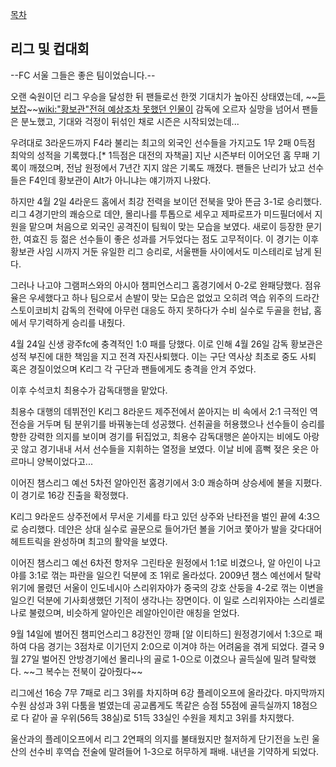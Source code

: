 [[목차]]

== 리그 및 컵대회 ==
--FC 서울 그들은 좋은 팀이었습니다.--

오랜 숙원이던 리그 우승을 달성한 뒤 팬들로선 한껏 기대치가 높아진 상태였는데, ~~[[듣보잡]]~~[[wiki:"황보관"전혀 예상조차 못했던 인물]]이 감독에 오르자 실망을 넘어서 팬들은 분노했고, 기대와 걱정이 뒤섞인 채로 시즌은 시작되었는데... 

우려대로 3라운드까지 F4라 불리는 최고의 외국인 선수들을 가지고도  1무 2패 0득점 최악의 성적을 기록했다.[* 1득점은 대전의 자책골] 지난 시즌부터 이어오던 홈 무패 기록이 깨졌으며, 전남 원정에서 7년간 지지 않은 기록도 깨졌다. 팬들은 난리가 났고 선수들은 F4인데 황보관이 Alt가 아니냐는 얘기까지 나왔다.

하지만 4월 2일 4라운드 홈에서 최강 전력을 보이던 전북을 맞아 뜬금 3-1로 승리했다. 리그 4경기만의 쾌승으로 데얀, 몰리나를 투톱으로 세우고 제파로프가 미드필더에서 지원을 맡으며 처음으로 외국인 공격진이 팀웍이 맞는 모습을 보였다. 새로이 등장한 문기한, 여효진 등 젊은 선수들이 좋은 성과를 거두었다는 점도 고무적이다. 이 경기는 이후 황보관 사임 시까지 거둔 유일한 리그 승리로, 서울팬들 사이에서도 미스테리로 남게 된다. 

그러나 나고야 그램퍼스와의 아시아 챔피언스리그 홈경기에서 0-2로 완패당했다. 점유율은 우세했다고 하나 팀으로서 손발이 맞는 모습은 없었고 오히려 역습 위주의 드라간 스토이코비치 감독의 전략에 아무런 대응도 하지 못하다가 수비 실수로 두골을 헌납, 홈에서 무기력하게 승리를 내줬다. 

4월 24일 신생 광주fc에 충격적인 1:0 패를 당했다. 이로 인해 4월 26일 감독 황보관은 성적 부진에 대한 책임을 지고 전격 자진사퇴했다. 이는 구단 역사상 최초로 중도 사퇴 혹은 경질이었으며 K리그 각 구단과 팬들에게도 충격을 안겨 주었다.  

이후 수석코치 최용수가 감독대행을 맡았다. 

최용수 대행의 데뷔전인 K리그 8라운드 제주전에서 쏟아지는 비 속에서 2:1 극적인 역전승을 거두며 팀 분위기를 바꿔놓는데 성공했다. 선취골을 허용했으나 선수들이 승리를 향한 강력한 의지를 보이며 경기를 뒤집었고, 최용수 감독대행은 쏟아지는 비에도 아랑곳 않고 경기내내 서서 선수들을 지휘하는 열정을 보였다. 이날 비에 흠뻑 젖은 옷은 아르마니 양복이었다고...

이어진 챔스리그 예선 5차전 알아인전 홈경기에서 3:0 쾌승하며 상승세에 불을 지폈다. 이 경기로 16강 진출을 확정했다.

K리그 9라운드 상주전에서 무서운 기세를 타고 있던 상주와 난타전을 벌인 끝에 4:3으로 승리했다. 데얀은 상대 실수로 골문으로 들어가던 볼을 기어코 쫓아가 발을 갖다대어 헤트트릭을 완성하며 최고의 활약을 보였다.

이어진 챔스리그 예선 6차전 항저우 그린타운 원정에서 1:1로 비겼으나, 알 아인이 나고야를 3:1로 꺾는 파란을 일으킨 덕분에 조 1위로 올라섰다. 2009년 챔스 예선에서 탈락위기에 몰렸던 서울이 인도네시아 스리위자야가 중국의 강호 산둥을 4-2로 꺾는 이변을 일으킨 덕분에 기사회생했던 기적이 생각나는 장면이다. 이 일로 스리위자야는 스리셀로나로 불렸으며, 비슷하게 알아인은 레알아인이란 애칭을 얻었다. 

9월 14일에 벌어진 챔피언스리그 8강전인 깡패 [알 이티하드] 원정경기에서 1:3으로 패하여 다음 경기는 3점차로 이기던지 2:0으로 이겨야 하는 어려움을 겪게 되었다. 결국 9월 27일 벌어진 안방경기에선 몰리나의 골로 1-0으로 이겼으나 골득실에 밀려 탈락했다. ~~그 복수는 전북이 갚아줬다~~

리그에선 16승 7무 7패로 리그 3위를 차지하며 6강 플레이오프에 올라갔다. 마지막까지 수원 삼성과 3위 다툼을 벌였는데 공교롭게도 똑같은 승점 55점에 골득실까지 18점으로 다 같아 골 우위(56득 38실)로 51득 33실인 수원을 제치고 3위를 차지했다.

울산과의 플레이오프에서 리그 2연패의 의지를 불태웠지만 철저하게 단기전을 노린 울산의 선수비 후역습 전술에 말려들어 1-3으로 허무하게 패배. 내년을 기약하게 되었다. 
